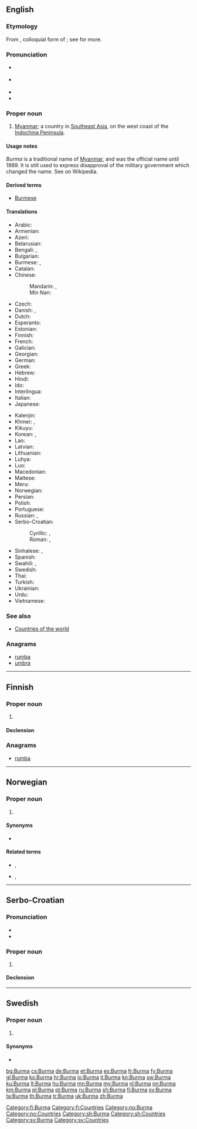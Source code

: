 {{also|burma|Búrma}}
==English==
{{wikipedia}}

===Etymology===
From {{etyl|my|en}} {{term|ဗမာ|lang=my}}, colloquial form of {{term|မြန်မာ|lang=my}}; see {{term|Myanmar|lang=en}} for more.

===Pronunciation===
* {{a|GenAm}} {{IPA|/ˈbɝmə/|lang=en}}
* {{a|RP}} {{IPA|/ˈbɜːmə/|lang=en}}
* {{audio|En-us-Burma.ogg|Audio (US)|lang=en}}
* {{rhymes|ɜː(ɹ)mə|lang=en}}

===Proper noun===
{{en-proper noun}}

# [[Myanmar]]; a country in [[Southeast Asia]], on the west coast of the [[w:Indochina Peninsula|Indochina Peninsula]].

====Usage notes====
''Burma'' is a traditional name of [[Myanmar]], and was the official name until 1989. It is still used to express disapproval of the military government which changed the name. See {{w|Names of Burma}} on Wikipedia.

====Derived terms====
* [[Burmese]]

====Translations====
{{trans-see|Myanmar}}

{{trans-top|Southeast Asian country (former name)}}
* Arabic: {{t|ar|بورما|f|tr=būrma}}
* Armenian: {{t|hy|Բիրմա}}
* Azeri: {{t|az|Birma}}
* Belarusian: {{t|be|Бі́рма|f|sc=Cyrl}}
* Bengali: {{t|bn|বার্মা|tr=barma|sc=Beng}}, {{t|bn|ব্রহ্মদেশ|tr=brôhmôdesh|sc=Beng}}
* Bulgarian: {{t|bg|Би́рма|f|sc=Cyrl}}
* Burmese: {{t+|my|ဗမာ|sc=Mymr}}, {{t+|my|မြန်မာ|sc=Mymr}}
* Catalan: {{t+|ca|Birmània|f}}
* Chinese:
*: Mandarin: {{t|cmn|緬甸|sc=Hani}}, {{t+|cmn|缅甸|tr=Miǎndiàn|sc=Hani}}
*: Min Nan: {{t|nan|緬甸|tr=Bián-tián|sc=Hans}}
* Czech: {{t+|cs|Barma|f}}
* Danish: {{t|da|Burma}}, {{t|da|Myanmar}}
* Dutch: {{t+|nl|Birma}}
* Esperanto: {{t|eo|Birmo}}
* Estonian: {{t|et|Birma}}
* Finnish: {{t+|fi|Burma}}
* French: {{t+|fr|Birmanie}}
* Galician: {{t+|gl|Birmania}}
* Georgian: {{t|ka|ბირმა|sc=Geor}}
* German: {{t+|de|Birma}}
* Greek: {{t+|el|Βιρμανία|f|tr=Virmanía|sc=Grek}}
* Hebrew: {{t|he|בורמה|f|tr=burma}}
* Hindi: {{t|hi|बरमा|tr=barmā|sc=Deva}}
* Ido: {{t+|io|Burma}}
* Interlingua: {{t|ia|Birmania}}
* Italian: {{t+|it|Birmania}}
* Japanese: {{t|ja|ビルマ|tr=Biruma}}
{{trans-mid}}
* Kalenjin: {{t|kln|Bama}}
* Khmer: {{t|km|ប្រទេសភូមា|tr=prɑteih pʰuumie|sc=Khmr}}, {{t+|km|ភូមា|sc=Khmr|tr=pʰuumie}}
* Kikuyu: {{t|ki|Bama}}
* Korean: {{t+|ko|미얀마|tr=Miyanma|sc=Hang}}, {{t|ko|^버마|sc=Kore}}
* Lao: {{t|lo|ພະມ້າ|tr=pha'-maa|sc=Laoo}}
* Latvian: {{t|lv|Birma|f}}
* Lithuanian: {{t+|lt|Birma|f}}
* Luhya: {{t|luy|Bama}}
* Luo: {{t|luo|Bama}}
* Macedonian: {{t+|mk|Бу́рма|f}}
* Maltese: {{t|mt|Burma}}
* Meru: {{t|mer|Bama}}
* Norwegian: {{t|no|Burma}}
* Persian: {{t+|fa|برمه|tr=berme|sc=fa-Arab}}
* Polish: {{t+|pl|Birma|f}}
* Portuguese: {{t+|pt|Birmânia|f}}
* Russian: {{t+|ru|Би́рма|f}}, {{t+|ru|Мья́нма|f}}
* Serbo-Croatian:
*: Cyrillic: {{t|sh|Мијанмар|m|sc=Cyrl}}, {{t|sh|Бурма|f|sc=Cyrl}}
*: Roman: {{t|sh|Mijanmar|m}}, {{t+|sh|Burma|f}}
* Sinhalese: {{t|si|බුරුමය|sc=Sinh}}, {{t|si|මියන්‍මාරය|sc=Sinh}}
* Spanish: {{t+|es|Birmania|f}}
* Swahili: {{t+|sw|Bama}}, {{t|sw|Myama}}
* Swedish: {{t+|sv|Burma}}
* Thai: {{t+|th|พม่า|tr=pámâa}}
* Turkish: {{t+|tr|Birmanya}}
* Ukrainian: {{t|uk|Бі́рма|f|sc=Cyrl}}
* Urdu: {{t|ur|برما|m|tr=barmā|sc=ur-Arab}}
* Vietnamese: {{t|vi|Myanma}}
{{trans-bottom}}

===See also===
* [[Appendix:Countries of the world|Countries of the world]]

===Anagrams===
* [[rumba#English|rumba]]
* [[umbra#English|umbra]]

{{catlangcode|en|Burma|Countries of Asia}}

----

==Finnish==
{{wikipedia|lang=fi}}

===Proper noun===
{{fi-proper noun}}

# {{l/en|Burma}}

====Declension====
{{fi-decl-koira|n=sg|Burm|||a}}

===Anagrams===
* [[rumba#Finnish|rumba]]

[[Category:fi:Burma]]
[[Category:fi:Countries]]

----

==Norwegian==

===Proper noun===
{{no-proper noun}}

# {{l/en|Burma}}

====Synonyms====
* {{l/no|Myanmar}} {{qualifier|official, but rarely used}}

====Related terms====
* {{l/no|burmeser}}, {{l/no|myanmarer}}
* {{l/no|burmesisk}}, {{l/no|myanmarsk}}

[[Category:no:Burma]]
[[Category:no:Countries]]

----

==Serbo-Croatian==

===Pronunciation===
* {{IPA|/bûːrma/|lang=sh}}
* {{hyphenation|Bur|ma|lang=sh}}

===Proper noun===
{{sh-proper noun|g=f|head=Bȗrma|r|Бурма|Бу̑рма}}

# {{l/en|Burma}}

====Declension====
{{sh-decl-noun-unc
|Burma
|Burme
|Burmi
|Burmu
|Burmo
|Burmi
|Burmom
}}

[[Category:sh:Burma]]
[[Category:sh:Countries]]

----

==Swedish==
{{wikipedia|lang=sv}}

===Proper noun===
{{head|sv|proper noun|g=n}}

# {{l/en|Burma}}

====Synonyms====
* {{l/sv|Myanmar}}

[[Category:sv:Burma]]
[[Category:sv:Countries]]

[[bg:Burma]]
[[cs:Burma]]
[[de:Burma]]
[[et:Burma]]
[[es:Burma]]
[[fr:Burma]]
[[fy:Burma]]
[[gl:Burma]]
[[ko:Burma]]
[[hr:Burma]]
[[io:Burma]]
[[it:Burma]]
[[kn:Burma]]
[[sw:Burma]]
[[ku:Burma]]
[[lt:Burma]]
[[hu:Burma]]
[[mn:Burma]]
[[my:Burma]]
[[nl:Burma]]
[[nn:Burma]]
[[km:Burma]]
[[pl:Burma]]
[[pt:Burma]]
[[ru:Burma]]
[[sh:Burma]]
[[fi:Burma]]
[[sv:Burma]]
[[ta:Burma]]
[[th:Burma]]
[[tr:Burma]]
[[uk:Burma]]
[[zh:Burma]]